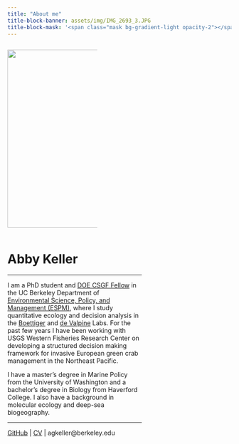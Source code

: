 ---
title: "About me"
title-block-banner: assets/img/IMG_2693_3.JPG
title-block-mask: '<span class="mask bg-gradient-light opacity-2"></span>'
---

::: {layout-ncol="2"}
::: {.column width="40%"}
![](assets/img/IMG_5516_2.JPG){height="400"}
:::

::: {.column width="60%"}
# Abby Keller

------------------------------------------------------------------------

I am a PhD student and [DOE CSGF Fellow](https://www.krellinst.org/csgf/) in the UC Berkeley Department of [Environmental Science, Policy, and Management (ESPM)](https://ourenvironment.berkeley.edu/), where I study quantitative ecology and decision analysis in the [Boettiger](https://www.carlboettiger.info/) and [de Valpine](https://nature.berkeley.edu/~pdevalpine/) Labs. For the past few years I have been working with USGS Western Fisheries Research Center on developing a structured decision making framework for invasive European green crab management in the Northeast Pacific.

I have a master's degree in Marine Policy from the University of Washington and a bachelor's degree in Biology from Haverford College. I also have a background in molecular ecology and deep-sea biogeography.

------------------------------------------------------------------------

[GitHub](https://github.com/abigailkeller) \| [CV](assets/img/Keller_CV.pdf) \| agkeller@berkeley.edu
:::
:::

